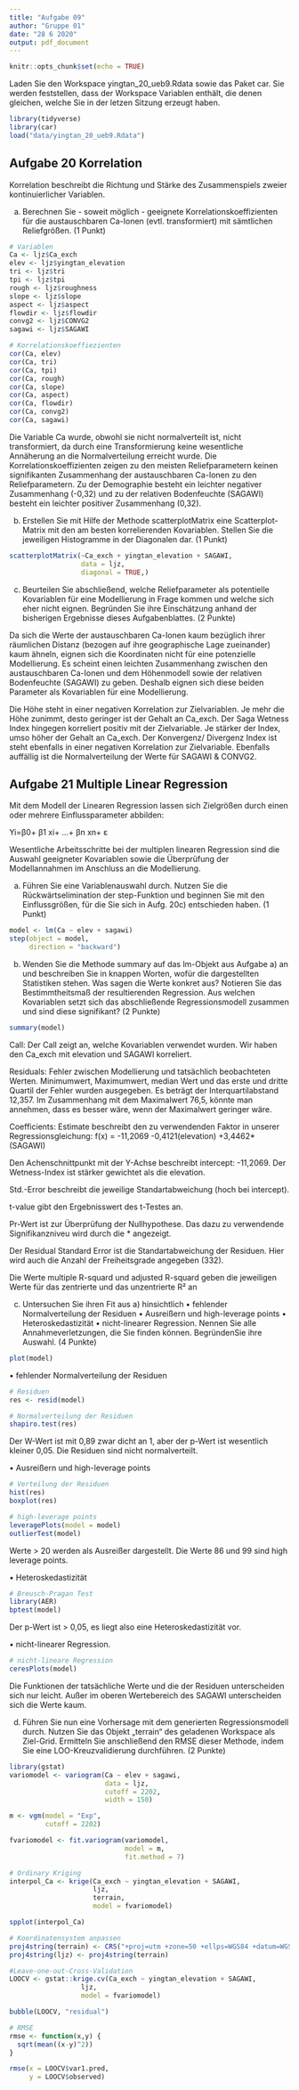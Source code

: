 ---
title: "Aufgabe 09"
author: "Gruppe 01"
date: "28 6 2020"
output: pdf_document
---

```{r setup, include=FALSE}
knitr::opts_chunk$set(echo = TRUE)
```

Laden Sie den Workspace yingtan_20_ueb9.Rdata sowie das Paket car.
Sie werden feststellen, dass der Workspace Variablen enthält, die denen gleichen, welche Sie in der letzen Sitzung erzeugt haben.
```{r}
library(tidyverse)
library(car)
load("data/yingtan_20_ueb9.Rdata")
```

## Aufgabe 20 Korrelation
Korrelation beschreibt die Richtung und Stärke des Zusammenspiels zweier kontinuierlicher Variablen.

a) Berechnen Sie - soweit möglich - geeignete Korrelationskoeffizienten für die austauschbaren Ca-Ionen (evtl. transformiert) mit sämtlichen Reliefgrößen.
(1 Punkt)
```{r}
# Variablen
Ca <- ljz$Ca_exch
elev <- ljz$yingtan_elevation
tri <- ljz$tri
tpi <- ljz$tpi
rough <- ljz$roughness
slope <- ljz$slope
aspect <- ljz$aspect
flowdir <- ljz$flowdir
convg2 <- ljz$CONVG2
sagawi <- ljz$SAGAWI

# Korrelationskoeffiezienten
cor(Ca, elev)
cor(Ca, tri)
cor(Ca, tpi)
cor(Ca, rough)
cor(Ca, slope)
cor(Ca, aspect)
cor(Ca, flowdir)
cor(Ca, convg2)
cor(Ca, sagawi)
```
Die Variable Ca wurde, obwohl sie nicht normalverteilt ist, nicht transformiert, da durch eine Transformierung keine wesentliche Annäherung an die Normalverteilung erreicht wurde. Die Korrelationskoeffizienten zeigen zu den meisten Reliefparametern keinen signifikanten Zusammenhang der austauschbaren Ca-Ionen zu den Reliefparametern. Zu der Demographie besteht ein leichter negativer Zusammenhang (-0,32) und zu der relativen Bodenfeuchte (SAGAWI) besteht ein leichter positiver Zusammenhang (0,32).

b) Erstellen Sie mit Hilfe der Methode scatterplotMatrix eine Scatterplot-Matrix mit den am besten korrelierenden Kovariablen. Stellen Sie die jeweiligen Histogramme in der Diagonalen dar. (1 Punkt)
```{r}
scatterplotMatrix(~Ca_exch + yingtan_elevation + SAGAWI,
                  data = ljz, 
                  diagonal = TRUE,)
```

c) Beurteilen Sie abschließend, welche Reliefparameter als potentielle Kovariablen für eine Modellierung in Frage kommen und welche sich eher nicht eignen. Begründen Sie ihre Einschätzung anhand der bisherigen Ergebnisse dieses Aufgabenblattes. (2 Punkte)

Da sich die Werte der austauschbaren Ca-Ionen kaum bezüglich ihrer räumlichen Distanz (bezogen auf ihre geographische Lage zueinander) kaum ähneln, eignen sich die Koordinaten nicht für eine potenzielle Modellierung. Es scheint einen leichten Zusammenhang zwischen den austauschbaren Ca-Ionen und dem Höhenmodell sowie der relativen Bodenfeuchte (SAGAWI) zu geben. Deshalb eignen sich diese beiden Parameter als Kovariablen für eine Modellierung.

Die Höhe steht in einer negativen Korrelation zur Zielvariablen. Je mehr die Höhe zunimmt, desto geringer ist der Gehalt an Ca_exch. Der Saga Wetness Index hingegen korreliert positiv mit der Zielvariable. Je stärker der Index, umso höher der Gehalt an Ca_exch. Der Konvergenz/ Divergenz Index ist steht ebenfalls in einer negativen Korrelation zur Zielvariable. Ebenfalls auffällig ist die Normalverteilung der Werte für SAGAWI & CONVG2.

## Aufgabe 21 Multiple Linear Regression

Mit dem Modell der Linearen Regression lassen sich Zielgrößen durch einen oder mehrere Einflussparameter abbilden:

Yi=β0+ β1 xi+ ...+ βn xn+ ε

Wesentliche Arbeitsschritte bei der multiplen linearen Regression sind die Auswahl geeigneter Kovariablen sowie die Überprüfung der Modellannahmen im Anschluss an die Modellierung.

a) Führen Sie eine Variablenauswahl durch. Nutzen Sie die Rückwärtselimination der step-Funktion und beginnen Sie mit den Einflussgrößen, für die Sie sich in Aufg. 20c) entschieden haben. (1 Punkt)
```{r}
model <- lm(Ca ~ elev + sagawi)
step(object = model,
     direction = "backward")
```

b) Wenden Sie die Methode summary auf das lm-Objekt aus Aufgabe a) an und beschreiben Sie in knappen Worten, wofür die dargestellten Statistiken stehen. Was sagen die Werte konkret aus? Notieren Sie das Bestimmtheitsmaß der resultierenden Regression. Aus welchen Kovariablen setzt sich das abschließende Regressionsmodell zusammen und sind diese signifikant? (2 Punkte)
```{r}
summary(model)
```
Call:
Der Call zeigt an, welche Kovariablen verwendet wurden. Wir haben den Ca_exch
mit elevation und SAGAWI korreliert.

Residuals:
Fehler zwischen Modellierung und tatsächlich beobachteten
Werten. Minimumwert, Maximumwert, median Wert und das erste und dritte Quartil der Fehler wurden ausgegeben.
Es beträgt der Interquartilabstand 12,357. Im Zusammenhang mit dem Maximalwert 76,5, könnte man annehmen, dass es besser wäre, wenn der Maximalwert geringer wäre.


Coefficients: 
Estimate beschreibt den zu verwendenden Faktor in unserer
Regressionsgleichung: f(x) = -11,2069 -0,4121(elevation) +3,4462*(SAGAWI)

Den Achenschnittpunkt mit der Y-Achse beschreibt intercept: -11,2069.
Der Wetness-Index ist stärker gewichtet als die elevation.

Std.-Error beschreibt die jeweilige Standartabweichung (hoch bei intercept). 

t-value gibt den Ergebnisswert des t-Testes an.

Pr-Wert ist zur Überprüfung der Nullhypothese. Das dazu zu verwendende
Signifikanzniveu wird durch die * angezeigt.

Der Residual Standard Error ist die Standartabweichung der Residuen. Hier wird auch die
Anzahl der Freiheitsgrade angegeben (332).

Die Werte multiple R-squard und adjusted R-squard geben die jeweiligen Werte für das
zentrierte und das unzentrierte R² an

c) Untersuchen Sie ihren Fit aus a) hinsichtlich
• fehlender Normalverteilung der Residuen
• Ausreißern und high-leverage points
• Heteroskedastizität
• nicht-linearer Regression.
Nennen Sie alle Annahmeverletzungen, die Sie finden können. BegründenSie ihre Auswahl. (4 Punkte)

```{r}
plot(model)
```

• fehlender Normalverteilung der Residuen
```{r}
# Residuen
res <- resid(model)

# Normalverteilung der Residuen
shapiro.test(res)
```
Der W-Wert ist mit 0,89 zwar dicht an 1, aber der p-Wert ist wesentlich kleiner 0,05. Die Residuen sind nicht normalverteilt.

• Ausreißern und high-leverage points
```{r}
# Verteilung der Residuen
hist(res)
boxplot(res)

# high-leverage points
leveragePlots(model = model)
outlierTest(model)
```
Werte > 20 werden als Ausreißer dargestellt. Die Werte 86 und 99 sind high leverage points.

• Heteroskedastizität
```{r}
# Breusch-Pragan Test
library(AER)
bptest(model)
```
Der p-Wert ist > 0,05, es liegt also eine Heteroskedastizität vor.

• nicht-linearer Regression.
```{r}
# nicht-lineare Regression
ceresPlots(model)
```
Die Funktionen der tatsächliche Werte und die der Residuen unterscheiden sich nur leicht. Außer im oberen Wertebereich des SAGAWI unterscheiden sich die Werte kaum.

d) Führen Sie nun eine Vorhersage mit dem generierten Regressionsmodell durch. Nutzen Sie das Objekt „terrain“ des geladenen Workspace als Ziel-Grid. Ermitteln Sie anschließend den RMSE dieser Methode, indem Sie eine LOO-Kreuzvalidierung durchführen. (2 Punkte)
```{r}
library(gstat)
variomodel <- variogram(Ca ~ elev + sagawi,
                        data = ljz,
                        cutoff = 2202,
                        width = 150)

m <- vgm(model = "Exp",
         cutoff = 2202)

fvariomodel <- fit.variogram(variomodel,
                             model = m,
                             fit.method = 7)

# Ordinary Kriging
interpol_Ca <- krige(Ca_exch ~ yingtan_elevation + SAGAWI,
                     ljz, 
                     terrain,
                     model = fvariomodel)

spplot(interpol_Ca)

# Koordinatensystem anpassen
proj4string(terrain) <- CRS("+proj=utm +zone=50 +ellps=WGS84 +datum=WGS84")
proj4string(ljz) <- proj4string(terrain)

#Leave-one-out-Cross-Validation
LOOCV <- gstat::krige.cv(Ca_exch ~ yingtan_elevation + SAGAWI,
                  ljz,
                  model = fvariomodel)

bubble(LOOCV, "residual")

# RMSE
rmse <- function(x,y) {
  sqrt(mean((x-y)^2))
}

rmse(x = LOOCV$var1.pred,
     y = LOOCV$observed)
```

